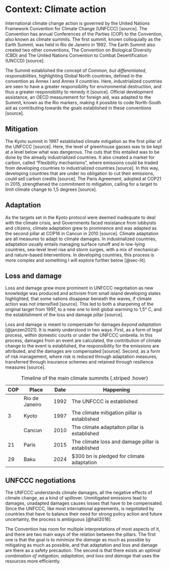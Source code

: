 # Context: Climate action {#sec-context}

International climate change action is governed by the United Nations Framework Convention for Climate Change (UNFCCC) [source]. The Convention has annual Conferences of the Parties (COP) to the Convention, also known as climate summits. The first summit, known colloquially as the Earth Summit, was held in Rio de Janeiro in 1992. The Earth Summit also created two other conventions, The Convention on Biological Diversity (CBD) and The United Nations Convention to Combat Desertification (UNCCD) [source].

The Summit established the concept of *Common, but differentiated, responsibilities*, highlighting Global North countries, defined in the convention as Annex I and Annex II countries. Here, industrialized countries are seen to have a greater responsibility for environmental destruction, and thus a greater responsibility to remedy it [source]. Official development assistance, an OECD measurement for foreign aid, was adapted to the Summit, known as the Rio markers, making it possible to code North-South aid as contributing towards the goals established in these conventions [source]. 

## Mitigation

The Kyoto summit in 1997 established climate mitigation as the first pillar of the UNFCCC [source]. Here, the level of greenhouse gasses was to be kept at a level below what was dangerous. The cuts that this entailed was to be done by the already industrialized countries. It also created a market for carbon, called "Flexibility mechanisms", where emissions could be traded from developing countries to industrialized countries [source]. In this way, developing countries that are under no obligation to cut their emissions, could sell carbon credits [source]. The Paris Agreement, adopted at COP21 in 2015, strengthened the commitment to mitigation, calling for a target to limit climate change to 1,5 degrees [source]. 

## Adaptation

As the targets set in the Kyoto protocol were deemed inadequate to deal with the climate crisis, and Governments faced resistance from lobbyists and citizens, climate adaptation grew to prominence and was adapted as the second pillar at COP16 in Cancun in 2010 [source]. Climate adaptation are all measures to adapt to climate damages. In industrialized countries, adaptation usually entails managing surface runoff and in low-lying countries, sea-level level rise and storm surges, with a mix of mechanical- and nature-based interventions. In developing countries, this process is more complex and something I will explore further below [@sec-lit]. 

## Loss and damage

Loss and damage grew more prominent in UNFCCC negotiation as new knowledge was produced and activism from small island developing states highlighted, that some nations disappear beneath the waves, if climate action was not intensified [source]. This led to both a sharpening of the original target from 1997, to a new one to limit global warming to 1,5° C, and the establishment of the loss and damage pillar [source]. 

Loss and damage is meant to compensate for damages *beyond adaptation* [@janzen2021]. It is mainly understood in two ways. First, as a form of legal process, within domestic courts or under the UNFCCC umbrella. In this process, damages from an event are calculated, the contribution of climate change to the event is established, the responsibility for the emissions are attributed, and the damages are compensated [source]. Second, as a form of risk management, where risk is reduced through adaptation measures, transferred through insurance schemes and retained through resilience measures [source]. 

| COP | Place          | Date | Happening                                         |
| --- | -------------- | ---- | ------------------------------------------------- |
|     | Rio de Janeiro | 1992 | The UNFCCC is established                         |
| 3   | Kyoto          | 1997 | The climate mitigation pillar is established      |
|     | Cancun         | 2010 | The climate adaptaiton pillar is established      |
| 21  | Paris          | 2015 | The climate loss and damage pillar is established |
| 29  | Baku           | 2024 | $300 bn is pledged for climate adaptation         |
: Timeline of the main climate summits {.striped .hover}

## UNFCCC negotiations

The UNFCCC understands climate damages, all the negative effects of climate change, as a kind of spillover. Unmitigated emissions lead to damages, unadapted damages causes losses that have to be compensated. Since the UNFCCC, like most international agreements, is negotiated by countries that have to balance their need for strong policy action and future uncertainty, the process is ambiguous [@hall2018]. 

The Convention has room for multiple interpretations of most aspects of it, and there are two main ways of the relation between the pillars. The first one is that the goal is to *minimize the damage* as much as possible by mitigating as much as possible, and that adaptation and loss and damage are there as a safety precaution. The second is that there exists an *optimal combination of mitigation, adaptation, and loss and damage* that uses the resources more efficiently. 